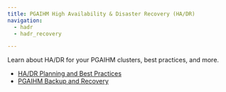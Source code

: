 ```yaml
---
title: PGAIHM High Availability & Disaster Recovery (HA/DR)
navigation:
  - hadr
  - hadr_recovery

---
```


Learn about HA/DR for your PGAIHM clusters, best practices, and more.

-   [HA/DR Planning and Best Practices](hadr.mdx)
-   [PGAIHM Backup and Recovery](hadr_recovery.mdx)
